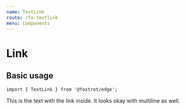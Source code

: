 ```yaml
---
name: TextLink
route: /fx-textlink
menu: Components
---
```



# Link

## Basic usage

```tsx
import { TextLink } from '@foxtrot/edge';
```

<Playground>
  <p style={{ maxWidth: '240px' }}>
    This is the text with the <TextLink>link</TextLink> inside. It looks okay with multiline as well.
  </p>
</Playground>
